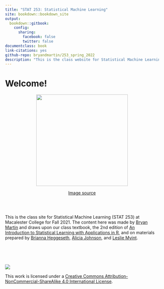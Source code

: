 ```yaml
--- 
title: "STAT 253: Statistical Machine Learning"
site: bookdown::bookdown_site
output:
  bookdown::gitbook:
    config:
      sharing:
        facebook: false
        twitter: false
documentclass: book
link-citations: yes
github-repo: bryandmartin/253_spring_2022
description: "This is the class website for Statistical Machine Learning at Macalester College."
---
```


# Welcome! {-}

<center>
<img src="images/blackbox.png" width="300">

[Image source](https://www.maxpixel.net/static/photo/1x/Cardboard-Box-Black-Box-Three-Dimensional-Container-310220.png)
</center>

<br>
<br>

This is the class site for Statistical Machine Learning (STAT 253) at Macalester College for Fall 2021. The content here was made by [Bryan Martin](bryandmartin.github.io) and draws upon our class textbook, the 2nd edition of [An Introduction to Statistical Learning with Applications in R](https://www.statlearning.com/), and on materials prepared by [Brianna Heggeseth](bcheggeseth.github.io), [Alicia Johnson](https://ajohns24.github.io), and [Leslie Myint](https://lmyint.github.io).





<br>
<br>
<br>

![](images/cc_license_button.png)

This work is licensed under a [Creative Commons Attribution-NonCommercial-ShareAlike 4.0 International License](https://creativecommons.org/licenses/by-nc-sa/4.0/).
